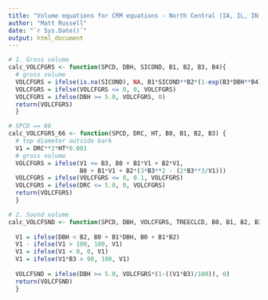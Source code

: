 ```yaml
---
title: "Volume equations for CRM equations - North Central (IA, IL, IN, MO)"
author: "Matt Russell"
date: "`r Sys.Date()`"
output: html_document
---
```


```r
# 1. Gross volume
calc_VOLCFGRS <- function(SPCD, DBH, SICOND, B1, B2, B3, B4){
  # gross volume   
  VOLCFGRS = ifelse(is.na(SICOND), NA, B1*SICOND**B2*(1-exp(B3*DBH**B4)))
  VOLCFGRS = ifelse(VOLCFGRS <= 0, 0, VOLCFGRS)
  VOLCFGRS = ifelse(DBH >= 5.0, VOLCFGRS, 0)
  return(VOLCFGRS)
  }

# SPCD == 66
calc_VOLCFGRS_66 <- function(SPCD, DRC, HT, B0, B1, B2, B3) {
  # top diameter outside bark
  V1 = DRC**2*HT*0.001
  # gross volume   
  VOLCFGRS = ifelse(V1 <= B3, B0 + B1*V1 + B2*V1,
                    B0 + B1*V1 + B2*(3*B3**2 - (2*B3**3/V1))) 
  VOLCFGRS = ifelse(VOLCFGRS <= 0, 0.1, VOLCFGRS)
  VOLCFGRS = ifelse(DRC <= 5.0, 0, VOLCFGRS)
  return(VOLCFGRS)
  }
```

```r
# 2. Sound volume
calc_VOLCFSND <- function(SPCD, DBH, VOLCFGRS, TREECLCD, B0, B1, B2, B3){
  
  V1 = ifelse(DBH < B2, B0 + B1*DBH, B0 + B1*B2)
  V1 - ifelse(V1 > 100, 100, V1)
  V1 = ifelse(V1 < 0, 0, V1)
  V1 = ifelse(V1*B3 > 98, 100, V1)
              
  VOLCFSND = ifelse(DBH >= 5.0, VOLCFGRS*(1-((V1*B3)/100)), 0)
  return(VOLCFSND)
  } 
```
